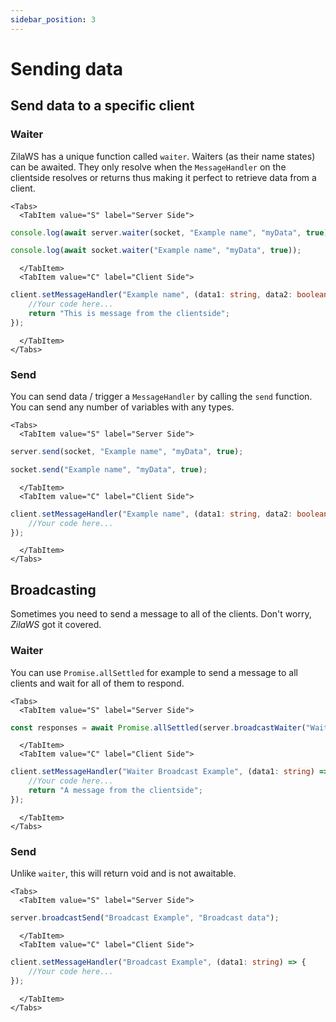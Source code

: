 ```yaml
---
sidebar_position: 3
---
```


# Sending data

## Send data to a specific client

### Waiter
ZilaWS has a unique function called `waiter`. Waiters (as their name states) can be awaited.
They only resolve when the `MessageHandler` on the clientside resolves or returns thus making it perfect to retrieve data from a client.

```mdx-code-block
<Tabs>
  <TabItem value="S" label="Server Side">
```
```ts
console.log(await server.waiter(socket, "Example name", "myData", true));
```
<OR/>

```ts
console.log(await socket.waiter("Example name", "myData", true));
```

```mdx-code-block 
  </TabItem>
  <TabItem value="C" label="Client Side">
```
```ts
client.setMessageHandler("Example name", (data1: string, data2: boolean) => {
    //Your code here...
    return "This is message from the clientside";
});
```
```mdx-code-block
  </TabItem>
</Tabs>
```

### Send
You can send data / trigger a `MessageHandler` by calling the `send` function.
You can send any number of variables with any types.

```mdx-code-block
<Tabs>
  <TabItem value="S" label="Server Side">
```
```ts
server.send(socket, "Example name", "myData", true);
```

<OR />

```ts
socket.send("Example name", "myData", true);
```

```mdx-code-block 
  </TabItem>
  <TabItem value="C" label="Client Side">
```
```ts
client.setMessageHandler("Example name", (data1: string, data2: boolean) => {
    //Your code here...
});
```
```mdx-code-block
  </TabItem>
</Tabs>
```

## Broadcasting
Sometimes you need to send a message to all of the clients. Don't worry, *ZilaWS* got it covered.

### Waiter
You can use `Promise.allSettled` for example to send a message to all clients and wait for all of them to respond.

```mdx-code-block
<Tabs>
  <TabItem value="S" label="Server Side">
```
```ts
const responses = await Promise.allSettled(server.broadcastWaiter("Waiter Broadcast Example", "Broadcast data"));
```

```mdx-code-block 
  </TabItem>
  <TabItem value="C" label="Client Side">
```
```ts
client.setMessageHandler("Waiter Broadcast Example", (data1: string) => {
    //Your code here...
    return "A message from the clientside";
});
```
```mdx-code-block
  </TabItem>
</Tabs>
```

### Send
Unlike `waiter`, this will return void and is not awaitable.

```mdx-code-block
<Tabs>
  <TabItem value="S" label="Server Side">
```
```ts
server.broadcastSend("Broadcast Example", "Broadcast data");
```

```mdx-code-block 
  </TabItem>
  <TabItem value="C" label="Client Side">
```
```ts
client.setMessageHandler("Broadcast Example", (data1: string) => {
    //Your code here...
});
```
```mdx-code-block
  </TabItem>
</Tabs>
```